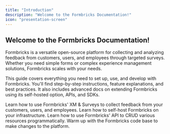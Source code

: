 ```yaml
---
title: "Introduction"
description: "Welcome to the Formbricks Documentation!"
icon: "presentation-screen"
---
```


## Welcome to the Formbricks Documentation!

Formbricks is a versatile open-source platform for collecting and analyzing feedback from customers, users, and employees through targeted surveys. Whether you need simple forms or complex experience management solutions, Formbricks scales with your needs.

This guide covers everything you need to set up, use, and develop with Formbricks. You'll find step-by-step instructions, feature explanations, and best practices. It also includes advanced docs on extending Formbricks using its self-hosted option, APIs, and SDKs.


<CardGroup cols={2}>

  <Card title="XM & Surveys" icon="square-poll-vertical" href="/xm-and-surveys">
    Learn how to use Formbricks' XM & Surveys to collect feedback from your customers, users, and employees.
  </Card>
  <Card href="/self-hosting" title="Self Host" icon="server">
  Learn how to self-host Formbricks on your infrastructure.
</Card>

<Card href="/api-reference" title="API" icon="code">
  Learn how to use Formbricks' API to CRUD various resources programmatically.
</Card>

  <Card title="Start developing" icon="rocket" href="/development">
    Warm up with the Formbricks code base to make changes to the platform.
  </Card>

</CardGroup>

